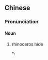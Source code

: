 ==Chinese==
{{zh-forms}}

===Pronunciation===
{{zh-pron
|m=xīgé
|cat=n
}}

====Noun====
{{zh-noun}}

# {{lb|zh|material}} rhinoceros hide
#*: {{zh-x|悉 用 犀革 為 佉{qū}苴|'''[[rhinoceros]] hide''' is always used for shields|CL|ref={{RQ:Manshu|7|Rhinoceros|13}}}}
